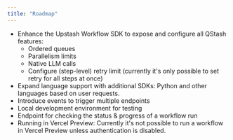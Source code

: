 ```yaml
---
title: "Roadmap"
---
```


- Enhance the Upstash Workflow SDK to expose and configure all QStash features:
    - Ordered queues
    - Parallelism limits
    - Native LLM calls
    - Configure (step-level) retry limit (currently it's only possible to set retry for all steps at once)
- Expand language support with additional SDKs: Python and other languages based on user requests.
- Introduce events to trigger multiple endpoints
- Local development environment for testing
- Endpoint for checking the status & progress of a workflow run
- Running in Vercel Preview: Currently it's not possible to run a workflow in Vercel Preview unless authentication
is disabled.
